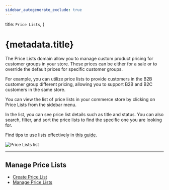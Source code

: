 ```yaml
---
sidebar_autogenerate_exclude: true
---
```


  title: `Price Lists`,
}

# {metadata.title}

The Price Lists domain allow you to manage custom product pricing for customer groups in your store. These prices can be either for a sale or to override the default prices for specific customer groups.

For example, you can utilize price lists to provide customers in the B2B customer group different pricing, allowing you to support B2B and B2C customers in the same store.

You can view the list of price lists in your commerce store by clicking on Price Lists from the sidebar menu.

In the list, you can see price list details such as title and status. You can also search, filter, and sort the price lists to find the specific one you are looking for.

<Note title="Tip">

Find tips to use lists effectively in [this guide](../tips/lists/page.mdx).

</Note>

![Price Lists list](https://res.cloudinary.com/dza7lstvk/image/upload/v1739958425/User%20Guide/Screenshot_2025-02-19_at_11.46.29_AM_zupks8.png)

---

## Manage Price Lists

- [Create Price List](./create/page.mdx)
- [Manage Price Lists](./manage/page.mdx)
